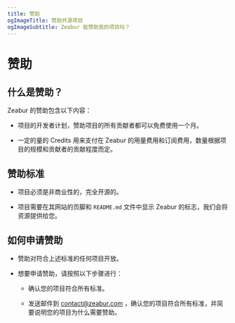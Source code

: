 ```yaml
---
title: 赞助
ogImageTitle: 赞助开源项目
ogImageSubtitle: Zeabur 能赞助我的项目吗？
---
```


# 赞助

## 什么是赞助？

Zeabur 的赞助包含以下内容：

- 项目的开发者计划，赞助项目的所有贡献者都可以免费使用一个月。

- 一定的量的 Credits 用来支付在 Zeabur 的用量费用和订阅费用，数量根据项目的规模和贡献者的贡献程度而定。

## 赞助标准

- 项目必须是非商业性的，完全开源的。

- 项目需要在其网站的页脚和 `README.md` 文件中显示 Zeabur 的标志，我们会将资源提供给您。

## 如何申请赞助

- 赞助对符合上述标准的任何项目开放。

- 想要申请赞助，请按照以下步骤进行：

    - 确认您的项目符合所有标准。

    - 发送邮件到 contact@zeabur.com ，确认您的项目符合所有标准，并简要说明您的项目为什么需要赞助。